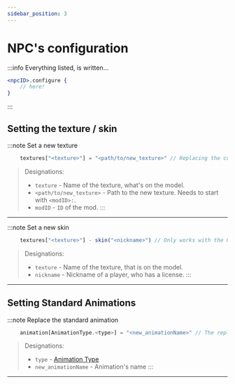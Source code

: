 ```yaml
---
sidebar_position: 3
---
```


# NPC's configuration

:::info Everything listed, is written...
```jsx
<npcID>.configure {
    // here!
}
```
:::

## Setting the texture / skin

:::note Set a new texture
```jsx
    textures["<texture>"] = "<path/to/new_texture>" // Replacing the current texture to the new texture
```
> Designations:
> - `texture` - Name of the texture, what's on the model.
> - `<path/to/new_texture>` - Path to the new texture. Needs to start with `<modID>:`.
>  - `modID` - `ID` of the mod.
:::

---

:::note Set a new skin
```jsx
    textures["<texture>"] - skin("<nickname>") // Only works with the OFFICIAL Mojang skins. Write the name correctly, if not -> crash
```
> Designations:
> - `texture` - Name of the texture, that is on the model.
> - `nickname` - Nickname of a player, who has a license.
:::

---

## Setting Standard Animations

:::note Replace the standard animation
```jsx
    animation[AnimationType.<type>] = "<new_animationName>" // The replacement of the current animation to the new animation
```
> Designations:
> - `type` - [Animation Type](../../Tools/standartAnimationType)
> - `new_animationName` - Animation's name
:::

---